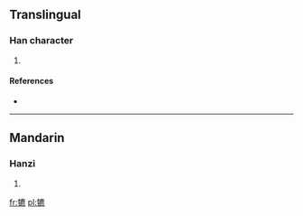 ==Translingual==

===Han character===
{{Han char|rn=93|rad=牛|as=15|sn=19|four=2053<sub>1</sub>|canj=竹手戈心火 (HQIPF)}}

# {{defn|Han|sort=牛15}}

====References====
* {{Han ref|kx=0705.020|dkj=20203|dj=1117.290|hdz=31821.090|uh=72A5|ud=29349|bh=F26E|bd=62062}}

----

==Mandarin==

===Hanzi===
{{cmn-hanzi|pin=[[bó]] ([[bo2]]), [[piǎo]] ([[piao3]])|wg=po<sup>2</sup>, p'iao<sup>3</sup>}}

# {{defn|Mandarin|sort=牛15}}

[[fr:犥]]
[[pl:犥]]
